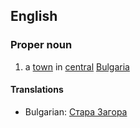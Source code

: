 ==English==

===Proper noun===

# a [[town]] in [[central]] [[Bulgaria]]

====Translations====

*Bulgarian: [[Стара Загора]]